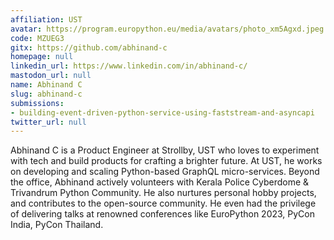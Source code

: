 ```yaml
---
affiliation: UST
avatar: https://program.europython.eu/media/avatars/photo_xm5Agxd.jpeg
code: MZUEG3
gitx: https://github.com/abhinand-c
homepage: null
linkedin_url: https://www.linkedin.com/in/abhinand-c/
mastodon_url: null
name: Abhinand C
slug: abhinand-c
submissions:
- building-event-driven-python-service-using-faststream-and-asyncapi
twitter_url: null
---
```


Abhinand C is a Product Engineer at Strollby, UST who loves to experiment with tech and build products for crafting a brighter future. At UST, he works on developing and scaling Python-based GraphQL micro-services.
Beyond the office, Abhinand actively volunteers with Kerala Police Cyberdome & Trivandrum Python Community. He also nurtures personal hobby projects, and contributes to the open-source community. He even had the privilege of delivering talks at renowned conferences like EuroPython 2023, PyCon India, PyCon Thailand.
